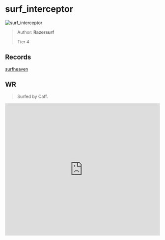 
# surf_interceptor

![surf_interceptor](https://raw.githubusercontent.com/Sayt123/SurfMapPics/Maps-and-bonuses/csgo/surf_interceptor.jpg)

> Author: **Razersurf**
>
> Tier 4

## Records

[surfheaven](https://surfheaven.eu/map/surf_interceptor)

## WR

> Surfed by Caff.

<iframe
width="100%"
height="430"
src="https://www.youtube.com/embed/4CJczIFcK7Q"
frameborder="0"
allow="accelerometer; autoplay; clipboard-write; encrypted-media; gyroscope; picture-in-picture"
allowFullScreen
/>

```md

[Surf Timer] - jxdn finished in 01:26:89 (WR -00:00:88). Improving by 00:02:09
[Surf Timer] - jxdn beat the map record! Rank: 1/826

Previous WR holder: noobc


```
                